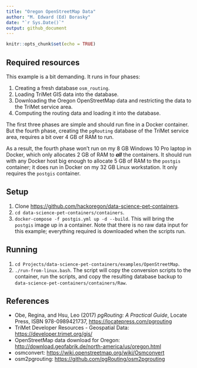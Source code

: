 ```yaml
---
title: "Oregon OpenStreetMap Data"
author: "M. Edward (Ed) Borasky"
date: "`r Sys.Date()`"
output: github_document
---
```


```r
knitr::opts_chunk$set(echo = TRUE)
```

## Required resources
This example is a bit demanding. It runs in four phases:

1. Creating a fresh database `osm_routing`.
2. Loading TriMet GIS data into the database.
3. Downloading the Oregon OpenStreetMap data and restricting the data to the TriMet service area.
4. Computing the routing data and loading it into the database.

The first three phases are simple and should run fine in a Docker container. But the fourth phase, creating the `pgRouting` database of the TriMet service area, requires a bit over 4 GB of RAM to run. 

As a result, the fourth phase won't run on my 8 GB Windows 10 Pro laptop in Docker, which only allocates 2 GB of RAM to ***all*** the containers. It should run with any Docker host big enough to allocate 5 GB of RAM to the `postgis` container; it does run in Docker on my 32 GB Linux workstation. It only requires the `postgis` container.

## Setup
1. Clone <https://github.com/hackoregon/data-science-pet-containers>.
2. `cd data-science-pet-containers/containers`.
3. `docker-compose -f postgis.yml up -d --build`. This will bring the `postgis` image up in a container. Note that there is no raw data input for this example; everything required is downloaded when the scripts run.

## Running
1. `cd Projects/data-science-pet-containers/examples/OpenStreetMap`.
2. `./run-from-linux.bash`. The script will copy the conversion scripts to the container, run the scripts, and copy the resulting database backup to `data-science-pet-containers/containers/Raw`.

## References
* Obe, Regina, and Hsu, Leo (2017) _pgRouting: A Practical Guide_, Locate Press, ISBN  978-0989421737, <https://locatepress.com/pgrouting>
* TriMet Developer Resources - Geospatial Data: <https://developer.trimet.org/gis/>
* OpenStreetMap data download for Oregon: <http://download.geofabrik.de/north-america/us/oregon.html>
* osmconvert: <https://wiki.openstreetmap.org/wiki/Osmconvert>
* osm2pgrouting: <https://github.com/pgRouting/osm2pgrouting>
